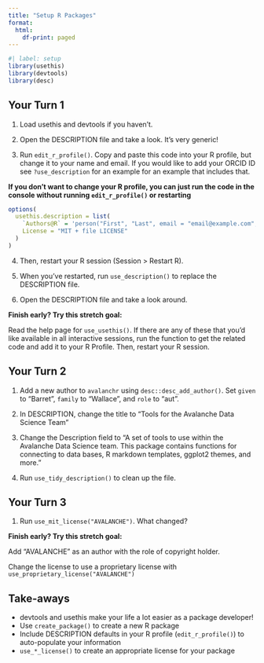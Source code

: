 ```yaml
---
title: "Setup R Packages"
format:
  html:
    df-print: paged
---
```


```r
#| label: setup
library(usethis)
library(devtools)
library(desc)
```

## Your Turn 1

1. Load usethis and devtools if you haven't.

2. Open the DESCRIPTION file and take a look. It's very generic!

3. Run `edit_r_profile()`. Copy and paste this code into your R profile, but change it to your name and email. If you would like to add your ORCID ID see `?use_description` for an example for an example that includes that.

**If you don't want to change your R profile, you can just run the code in the console without running `edit_r_profile()` or restarting**

```r
options(
  usethis.description = list(
    `Authors@R` = 'person("First", "Last", email = "email@example.com", role = c("aut", "cre"))',
    License = "MIT + file LICENSE"
  )
)
```

4. Then, restart your R session (Session > Restart R). 

5. When you've restarted, run `use_description()` to replace the DESCRIPTION file.

6. Open the DESCRIPTION file and take a look around.

**Finish early? Try this stretch goal:**

Read the help page for `use_usethis()`. If there are any of these that you'd like available in all interactive sessions, run the function to get the related code and add it to your R Profile. Then, restart your R session.

## Your Turn 2

1. Add a new author to `avalanchr` using `desc::desc_add_author()`. Set `given` to "Barret", `family` to "Wallace", and `role` to "aut". 

2. In DESCRIPTION, change the title to "Tools for the Avalanche Data Science Team"

3. Change the Description field to "A set of tools to use within the Avalanche Data Science team. This package contains functions for connecting to data bases, R markdown templates, ggplot2 themes, and more."

4. Run `use_tidy_description()` to clean up the file. 

## Your Turn 3

1. Run `use_mit_license("AVALANCHE")`. What changed?

**Finish early? Try this stretch goal:**

Add "AVALANCHE" as an author with the role of copyright holder.

Change the license to use a proprietary license with `use_proprietary_license("AVALANCHE")`

## Take-aways

* devtools and usethis make your life a lot easier as a package developer!
* Use `create_package()` to create a new R package
* Include DESCRIPTION defaults in your R profile (`edit_r_profile()`) to auto-populate your information
* `use_*_license()` to create an appropriate license for your package
